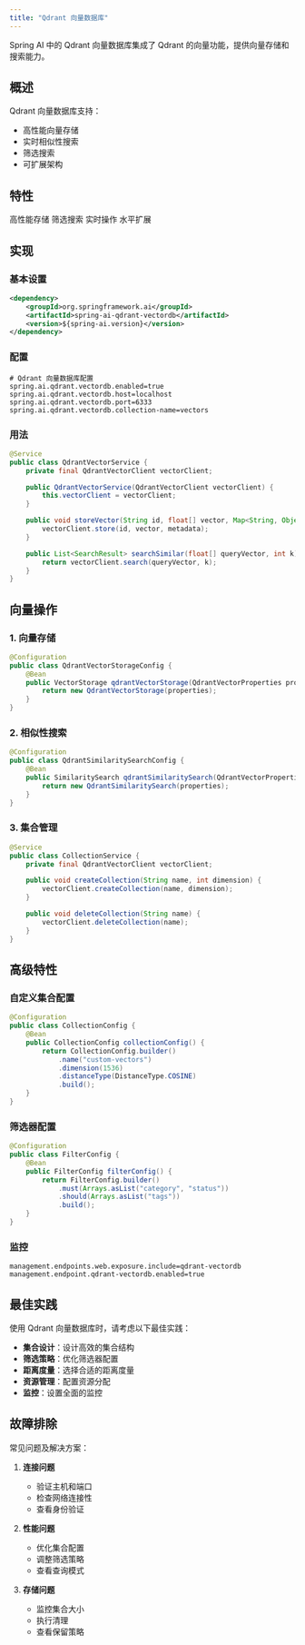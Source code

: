 ```yaml
---
title: "Qdrant 向量数据库"
---
```


Spring AI 中的 Qdrant 向量数据库集成了 Qdrant 的向量功能，提供向量存储和搜索能力。

## 概述

Qdrant 向量数据库支持：
- 高性能向量存储
- 实时相似性搜索
- 筛选搜索
- 可扩展架构

## 特性

<CardGroup cols={2}>
  <Card title="性能" icon="tachometer-alt">
    高性能存储
  </Card>
  <Card title="筛选" icon="filter">
    筛选搜索
  </Card>
  <Card title="实时" icon="clock">
    实时操作
  </Card>
  <Card title="可扩展" icon="arrows-up-down-left-right">
    水平扩展
  </Card>
</CardGroup>

## 实现

### 基本设置

```xml
<dependency>
    <groupId>org.springframework.ai</groupId>
    <artifactId>spring-ai-qdrant-vectordb</artifactId>
    <version>${spring-ai.version}</version>
</dependency>
```

### 配置

```properties
# Qdrant 向量数据库配置
spring.ai.qdrant.vectordb.enabled=true
spring.ai.qdrant.vectordb.host=localhost
spring.ai.qdrant.vectordb.port=6333
spring.ai.qdrant.vectordb.collection-name=vectors
```

### 用法

```java
@Service
public class QdrantVectorService {
    private final QdrantVectorClient vectorClient;

    public QdrantVectorService(QdrantVectorClient vectorClient) {
        this.vectorClient = vectorClient;
    }

    public void storeVector(String id, float[] vector, Map<String, Object> metadata) {
        vectorClient.store(id, vector, metadata);
    }

    public List<SearchResult> searchSimilar(float[] queryVector, int k) {
        return vectorClient.search(queryVector, k);
    }
}
```

## 向量操作

### 1. 向量存储

```java
@Configuration
public class QdrantVectorStorageConfig {
    @Bean
    public VectorStorage qdrantVectorStorage(QdrantVectorProperties properties) {
        return new QdrantVectorStorage(properties);
    }
}
```

### 2. 相似性搜索

```java
@Configuration
public class QdrantSimilaritySearchConfig {
    @Bean
    public SimilaritySearch qdrantSimilaritySearch(QdrantVectorProperties properties) {
        return new QdrantSimilaritySearch(properties);
    }
}
```

### 3. 集合管理

```java
@Service
public class CollectionService {
    private final QdrantVectorClient vectorClient;

    public void createCollection(String name, int dimension) {
        vectorClient.createCollection(name, dimension);
    }

    public void deleteCollection(String name) {
        vectorClient.deleteCollection(name);
    }
}
```

## 高级特性

### 自定义集合配置

```java
@Configuration
public class CollectionConfig {
    @Bean
    public CollectionConfig collectionConfig() {
        return CollectionConfig.builder()
            .name("custom-vectors")
            .dimension(1536)
            .distanceType(DistanceType.COSINE)
            .build();
    }
}
```

### 筛选器配置

```java
@Configuration
public class FilterConfig {
    @Bean
    public FilterConfig filterConfig() {
        return FilterConfig.builder()
            .must(Arrays.asList("category", "status"))
            .should(Arrays.asList("tags"))
            .build();
    }
}
```

### 监控

```properties
management.endpoints.web.exposure.include=qdrant-vectordb
management.endpoint.qdrant-vectordb.enabled=true
```

## 最佳实践

<Note>
使用 Qdrant 向量数据库时，请考虑以下最佳实践：
</Note>

- **集合设计**：设计高效的集合结构
- **筛选策略**：优化筛选器配置
- **距离度量**：选择合适的距离度量
- **资源管理**：配置资源分配
- **监控**：设置全面的监控

## 故障排除

常见问题及解决方案：

1. **连接问题**
   - 验证主机和端口
   - 检查网络连接性
   - 查看身份验证

2. **性能问题**
   - 优化集合配置
   - 调整筛选策略
   - 查看查询模式

3. **存储问题**
   - 监控集合大小
   - 执行清理
   - 查看保留策略 